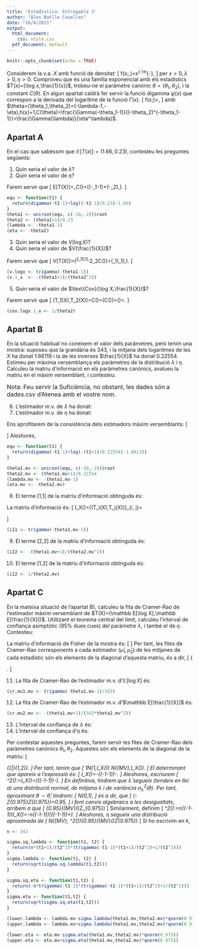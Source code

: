 ---
title: 'Estadística: Entregable 3'
author: "Àlex Batlle Casellas"
date: "16/4/2021"
output:
  html_document:
    css: style.css
  pdf_document: default
---

```{r setup, include=FALSE}
knitr::opts_chunk$set(echo = TRUE)
```

Considerem la v.a. $X$ amb funció de densitat:
\[
f(x;\lambda,\eta)=\frac{\eta^\lambda}{\Gamma(\lambda)}x^{-\lambda-1}e^{-\frac{\eta}{x}},
\]
per $x>0,\lambda>0,\eta>0$. Comproveu que és una família exponencial amb els estadístics $T(x)=(\log x,\frac{1}{x})$, trobeu-ne el paràmetre canònic $\theta=(\theta_1,\theta_2)$, i la constant $C(\theta)$. En algun apartat caldrà fer servir la funció digamma $\psi(x)$ que correspon a la derivada del logaritme de la funció $\Gamma(x)$.
\[
f(x;\theta)=\frac{h(x)e^{\sum_{i=1}^2\theta_iT_i(x)}}{C(\theta)},
\]
amb $\theta=(\theta_1,\theta_2)=(-\lambda-1,-\eta),h(x)=1,C(\theta)=\frac{\Gamma(-\theta_1-1)}{(-\theta_2)^{-\theta_1-1}}=\frac{\Gamma(\lambda)}{\eta^\lambda}$.

## Apartat A
En el cas que sabéssim que $\mathbb E[T(x)]=(1.66,0.23)$, contesteu les preguntes següents:

1. Quin seria el valor de $\lambda$?
2. Quin seria el valor de $\eta$?

Farem servir que
\[
\mathbb E[T(X)]=\nabla_\theta\log C(\theta)=(\psi(-\theta_1-1)+\log(-\theta_2),\frac{\theta_1+1}{\theta_2}).
\]
```{r}
equ <- function(t1) {
  return(digamma(-t1-1)+log((-t1-1)/0.23)-1.66)
}
theta1 <- uniroot(equ, c(-10,-2))$root
theta2 <- (theta1+1)/0.23
(lambda <- -theta1-1)
(eta <- -theta2)
```

3. Quin seria el valor de $V(\log X)$?
4. Quin seria el valor de $V(\frac{1}{X})$?

Farem servir que
\[
\mathbb V[T(X)]=(\partial^2_1\log C(\theta),\partial^2_2\log C(\theta))=(\partial_1\psi(\theta_1),\frac{\theta_1}{\theta_2^2}).
\]
```{r}
(v.logx <- trigamma(-theta1-1))
(v.1_x  <- -(theta1+1)/(theta2^2))
```

5. Quin seria el valor de $\text{Cov}(\log X,\frac{1}{X})$?

Farem servir que
\[
\text{Cov}(T_1(X),T_2(X))=\frac{\partial^2}{\partial\theta_1\partial\theta_2}\log C(\theta)=\frac{\partial}{\partial\theta_1}\left(\frac{\partial}{\partial\theta_2}\log C(\theta)\right)=\frac{\partial}{\partial\theta_1}\left(\frac{\theta_1+1}{\theta_2}\right)=\frac{1}{\theta_2}.
\]
```{r}
(cov.logx.1_x <- 1/theta2)
```

## Apartat B
En la situació habitual no coneixem el valor dels paràmetres, però tenim una mostra: suposeu que la grandària és 343, i la mitjana dels logaritmes de les $X$ ha donat 1.66119 i la de les inverses $\frac{1}{X}$ ha donat 0.22554. Estimeu per màxima versemblança els paràmetres de la distribució $\lambda$ i $\eta$. Calculeu la matriu d'informació en els paràmetres canònics, avalueu la matriu en el màxim versemblant, i contesteu:

<font size="3">Nota: Feu servir la Suficiència, no obstant, les dades són a dades.csv d'Atenea amb el vostre nom.</font>

6. L'estimador m.v. de $\lambda$ ha donat:
7. L'estimador m.v. de $\eta$ ha donat:

Ens aprofitarem de la consistència dels estimadors màxim versemblants:
\[
\begin{split}
\overline{T(X)}=(\overline{T_1(X)}, \overline{T_2(X)})=(1.66119, 0.22554);\\
\overline{T(X)}=\mathbb E[T(X)]=\nabla\log C(\theta)=\left(\psi(-\theta_1-1)+\log(-\theta_2),\frac{\theta_1+1}{\theta_2}\right).
\end{split}
\]
Aleshores,
```{r}
equ <- function(t1) {
  return(digamma(-t1-1)+log(-(t1+1)/0.22554)-1.66119)
}

theta1.mv <- uniroot(equ, c(-10,-2))$root
theta2.mv <- (theta1.mv+1)/0.22554
(lambda.mv <- -theta1.mv-1)
(eta.mv <- -theta2.mv)
```

8. El terme [1,1] de la matriu d'informació obtinguda és:

La matriu d'informació és:
\[
I_X(\theta)=[\text{Cov}(T_i(X),T_j(X))]_{i,\ j}=\begin{bmatrix}
\frac{d^2}{d\lambda^2}\log\Gamma(\lambda) & \frac{-1}{\eta}\\
\frac{-1}{\eta} & \frac{\lambda}{\eta^2}
\end{bmatrix}
\]
```{r}
(i11 <- trigamma(-theta1.mv-1))
```

9. El terme [2,2] de la matriu d'informació obtinguda és:
```{r}
(i22 <- -(theta1.mv+1)/(theta2.mv^2))
```

10. El terme [1,2] de la matriu d'informació obtinguda és:
```{r}
(i12 <- 1/theta2.mv)
```

## Apartat C
En la mateixa situació de l'apartat B), calculeu la fita de Cramer-Rao de l'estimador màxim versemblant de $T(X)=(\mathbb E[\log X],\mathbb E[\frac{1}{X}])$. Utilitzant el teorema central del límit, calculeu l'interval de confiança asimptòtic (95% dues cues) del paràmetre $\lambda$, i també el de $\eta$. Contesteu:

La matriu d'informació de Fisher de la mostra és:
\[
\frac{1}{343}
\begin{bmatrix}
\frac{d^2}{d\theta_1^2}\log\Gamma(-\theta_1-1) & \frac{1}{\theta_2}\\
\frac{1}{\theta_2} & \frac{-(\theta_1+1)}{\theta_2^2}
\end{bmatrix}
\]
Per tant, les fites de Cramer-Rao corresponents a cada estimador $(\hat\mu_1,\hat\mu_2)$ de les mitjanes de cada estadístic són els elements de la diagonal d'aquesta matriu, és a dir,
\[
\left\{
\begin{matrix}
CR(\hat\mu_1) = & \frac{1}{343}\frac{d^2}{d\theta_1^2}\log\Gamma(-\theta_1-1)\\
CR(\hat\mu_2) = & \frac{-(\theta_1+1)}{343\cdot\theta_2^2}
\end{matrix}\right.
\]

11. La fita de Cramer-Rao de l'estimador m.v. d'$\mathbb E[\log X]$ és:
```{r}
(cr.mu1.mv <- trigamma(-theta1.mv-1)/343)
```

12. La fita de Cramer-Rao de l'estimador m.v. d'$\mathbb E[\frac{1}{X}]$ és:
```{r}
(cr.mu2.mv <- -(theta1.mv+1)/(343*theta2.mv^2))
```

13. L'interval de confiança de $\lambda$ és:
14. L'interval de confiança d'$\eta$ és:

Per contestar aquestes preguntes, farem servir les fites de Cramer-Rao dels paràmetres canònics $\theta_1,\theta_2$. Aquestes són els elements de la diagonal de la matriu:
\[
\frac{1}{n\det I_X(\theta)}\begin{bmatrix}
\frac{-(\theta_1+1)}{\theta_2^2} & \frac{-1}{\theta_2}\\
\frac{-1}{\theta_2} & \frac{d^2}{d\theta_1^2}\log\Gamma(-\theta_1-1)
\end{bmatrix}_{\huge{|}(\hat\theta_1,\hat\theta_2)}.
\]
Per tant, tenim que
\[
\theta_1\sim\mathcal N\left(\hat\theta_1,\frac{-n(\hat\theta_1+1)}{\hat\theta_2^2}\det I_X(\theta)\right)\implies
\lambda\sim\mathcal N\left(\hat\lambda_{MV},\frac{-n(\hat\theta_1+1)}{\hat\theta_2^2}\det I_X(\theta)\right).
\]
El determinant que apareix a l'expressió és:
\[
\det I_X(\theta)=-\left(\frac{d^2}{d\theta_1^2}\log\Gamma(-\theta_1-1)\right)\frac{\theta_1+1}{\theta_2^2}-\frac{1}{\theta_2^2}.
\]
Aleshores, escriurem
\[
\sigma_\lambda^2(\theta):=\frac{-n(\theta_1+1)}{\theta_2^2}\det I_X(\theta)=\frac{n(\theta_1+1)}{\theta_2^2}\left(\left(\frac{d^2}{d\theta_1^2}\log\Gamma(-\theta_1-1)\right)\frac{\theta_1+1}{\theta_2^2}-\frac{1}{\theta_2^2}\right).
\]
En definitiva, tindrem que $\hat\lambda$ segueix (tendeix en llei a) una distribució normal, de mitjana $\lambda$ i de variància $\sigma^2_\lambda(\theta)$. Per tant, aproximant $\theta\sim\hat\theta$, tindrem:
\[
\frac{\lambda-\hat\lambda}{\sqrt{\sigma^2_\lambda(\hat\theta)}}\sim\mathcal N(0,1),
\]
és a dir, que
\[
\Pr\left(-\mathcal Z_{0.975}\leq\frac{\lambda-\hat\lambda}{\sigma_\lambda(\hat\theta)}\leq\mathcal Z_{0.975}\right)=0.95,
\]
i fent canvis algebraics a les desigualtats, arribem a que
\[
\lambda_{0.95}\in\left(\hat\lambda_{MV}\pm\sigma_\lambda(\hat\theta)\mathcal Z_{0.975}\right)
\]
Similarment, definim
\[
\sigma_\eta^2(\theta):=n\left(\frac{d^2}{d\theta_1^2}\log\Gamma(-\theta_1-1)\right)\det I_X(\theta)=-n\left(\frac{d^2}{d\theta_1^2}\log\Gamma(-\theta_1-1)\right)\left(\left(\frac{d^2}{d\theta_1^2}\log\Gamma(-\theta_1-1)\right)+\frac{1}{\theta_2^2}\right).
\]
Aleshores, $\eta$ segueix una distribució aproximada de
\[
\eta\sim\mathcal N\left(\hat\eta_{MV}, \sigma_\eta^2(\hat\theta)\right)\implies\eta_{0.95}\in\left(\hat\eta_{MV}\pm\sigma_\eta(\hat\theta)\mathcal Z_{0.975}\right)
\]
Si ho escrivim en `R`,
```{r}
n <- 343

sigma.sq.lambda <- function(t1, t2) {
  return(n*(t1+1)/(t2^2)*(trigamma(-t1-1)*(t1+1)/(t2^2)+1/(t2^2)))
}
sigma.lambda <- function(t1, t2) {
  return(sqrt(sigma.sq.lambda(t1,t2)))
}

sigma.sq.eta <- function(t1,t2) {
  return(-n*trigamma(-t1-1)*(trigamma(-t1-1)*(t1+1)/(t2^2)+1/(t2^2)))
}
sigma.eta <- function(t1,t2) {
  return(sqrt(sigma.sq.eta(t1,t2)))
}

(lower.lambda <- lambda.mv-sigma.lambda(theta1.mv,theta2.mv)*qnorm(0.975))
(upper.lambda <- lambda.mv+sigma.lambda(theta1.mv,theta2.mv)*qnorm(0.975))

(lower.eta <- eta.mv-sigma.eta(theta1.mv,theta2.mv)*qnorm(0.975))
(upper.eta <- eta.mv+sigma.eta(theta1.mv,theta2.mv)*qnorm(0.975))
```